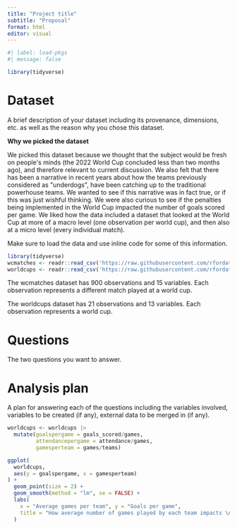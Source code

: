```yaml
---
title: "Project title"
subtitle: "Proposal"
format: html
editor: visual
---
```


```r
#| label: load-pkgs
#| message: false

library(tidyverse)
```

# Dataset

A brief description of your dataset including its provenance, dimensions, etc. as well as the reason why you chose this dataset.

**Why we picked the dataset**

We picked this dataset because we thought that the subject would be fresh on people\'s minds (the 2022 World Cup concluded less than two months ago), and therefore relevant to current discussion. We also felt that there has been a narrative in recent years about how the teams previously considered as \"underdogs\", have been catching up to the traditional powerhouse teams. We wanted to see if this narrative was in fact true, or if this was just wishful thinking. We were also curious to see if the penalties being implemented in the World Cup impacted the number of goals scored per game. We liked how the data included a dataset that looked at the World Cup at more of a macro level (one observation per world cup), and then also at a micro level (every individual match).

Make sure to load the data and use inline code for some of this information.

```r
library(tidyverse)
wcmatches <- readr::read_csv('https://raw.githubusercontent.com/rfordatascience/tidytuesday/master/data/2022/2022-11-29/wcmatches.csv')
worldcups <- readr::read_csv('https://raw.githubusercontent.com/rfordatascience/tidytuesday/master/data/2022/2022-11-29/worldcups.csv')
```

The wcmatches dataset has 900 observations and 15 variables. Each observation represents a different match played at a world cup.

The worldcups dataset has 21 observations and 13 variables. Each observation represents a world cup.

# Questions

The two questions you want to answer.

# Analysis plan

A plan for answering each of the questions including the variables involved, variables to be created (if any), external data to be merged in (if any).

```r
worldcups <- worldcups |>
  mutate(goalspergame = goals_scored/games,
         attendancepergame = attendance/games,
         gamesperteam = games/teams)

ggplot(
  worldcups,
  aes(y = goalspergame, x = gamesperteam)
) +
  geom_point(size = 2) +
  geom_smooth(method = "lm", se = FALSE) +
  labs(
    x = "Average games per team", y = "Goals per game",
    title = "How average number of games played by each team impacts \ngoals scored per game"
  )

```
